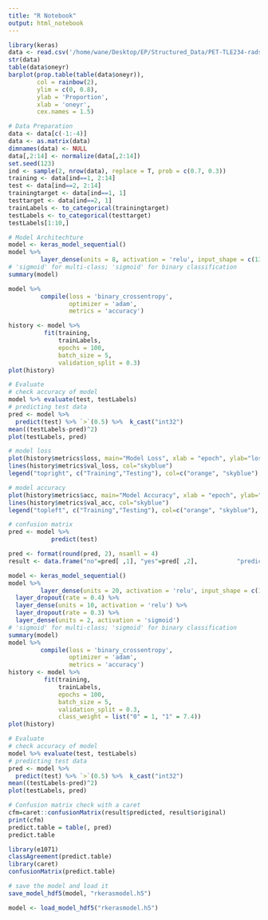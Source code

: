 ```yaml
---
title: "R Notebook"
output: html_notebook
---
```


[](https://heartbeat.comet.ml/binary-classification-using-keras-in-r-ef3d42202aaa)
```r
library(keras)
data <- read.csv('/home/wane/Desktop/EP/Structured_Data/PET-TLE234-radscore-RCS2.csv', header = T)
str(data)
table(data$oneyr)
barplot(prop.table(table(data$oneyr)),
        col = rainbow(2),
        ylim = c(0, 0.8),
        ylab = 'Proportion',
        xlab = 'oneyr',
        cex.names = 1.5)
```
```r
# Data Preparation
data <- data[c(-1:-4)]
data <- as.matrix(data)
dimnames(data) <- NULL
data[,2:14] <- normalize(data[,2:14])
set.seed(123)
ind <- sample(2, nrow(data), replace = T, prob = c(0.7, 0.3))
training <- data[ind==1, 2:14]
test <- data[ind==2, 2:14]
trainingtarget <- data[ind==1, 1]
testtarget <- data[ind==2, 1]
trainLabels <- to_categorical(trainingtarget)
testLabels <- to_categorical(testtarget)
testLabels[1:10,]
```
```r
# Model Architechture
model <- keras_model_sequential()
model %>% 
         layer_dense(units = 8, activation = 'relu', input_shape = c(13)) %>%  layer_dense(units = 2, activation = 'sigmoid')
# 'sigmoid' for multi-class; 'sigmoid' for binary classification 
summary(model)
```
```r
model %>% 
         compile(loss = 'binary_crossentropy',
                 optimizer = 'adam',
                 metrics = 'accuracy')
```

```r
history <- model %>%
          fit(training,
              trainLabels,
              epochs = 100,
              batch_size = 5,
              validation_split = 0.3)
plot(history)
```
```r
# Evaluate
# check accuracy of model
model %>% evaluate(test, testLabels)
# predicting test data
pred <- model %>% 
  predict(test) %>% `>`(0.5) %>%  k_cast("int32")
mean((testLabels-pred)^2)
plot(testLabels, pred)
```

```r
# model loss
plot(history$metrics$loss, main="Model Loss", xlab = "epoch", ylab="loss", col="orange", type="l")
lines(history$metrics$val_loss, col="skyblue")
legend("topright", c("Training","Testing"), col=c("orange", "skyblue"), lty=c(1,1))
```

```r
# model accuracy 
plot(history$metrics$acc, main="Model Accuracy", xlab = "epoch", ylab="accuracy", col="orange", type="l")
lines(history$metrics$val_acc, col="skyblue")
legend("topleft", c("Training","Testing"), col=c("orange", "skyblue"), lty=c(1,1))
```
```r
# confusion matrix
pred <- model %>% 
            predict(test)

pred <- format(round(pred, 2), nsamll = 4)
result <- data.frame("no"=pred[ ,1], "yes"=pred[ ,2],           "predicted" = ifelse(max.col(pred[, 1:2])==1, "no", "yes")), original = test[ ,3])
```

```r
model <- keras_model_sequential()
model %>% 
         layer_dense(units = 20, activation = 'relu', input_shape = c(13)) %>%  
  layer_dropout(rate = 0.4) %>% 
  layer_dense(units = 10, activation = 'relu') %>% 
  layer_dropout(rate = 0.3) %>%   
  layer_dense(units = 2, activation = 'sigmoid')
# 'sigmoid' for multi-class; 'sigmoid' for binary classification 
summary(model)
model %>% 
         compile(loss = 'binary_crossentropy',
                 optimizer = 'adam',
                 metrics = 'accuracy')
history <- model %>%
          fit(training,
              trainLabels,
              epochs = 100,
              batch_size = 5,
              validation_split = 0.3,
              class_weight = list("0" = 1, "1" = 7.4))
plot(history)
```
```r
# Evaluate
# check accuracy of model
model %>% evaluate(test, testLabels)
# predicting test data
pred <- model %>% 
  predict(test) %>% `>`(0.5) %>%  k_cast("int32")
mean((testLabels-pred)^2)
plot(testLabels, pred)
```
```r
# Confusion matrix check with a caret
cfm=caret::confusionMatrix(result$predicted, result$original)
print(cfm)
predict.table = table(, pred)
predict.table

library(e1071)
classAgreement(predict.table)
library(caret)
confusionMatrix(predict.table)
```

```r
# save the model and load it
save_model_hdf5(model, "rkerasmodel.h5")

model <- load_model_hdf5("rkerasmodel.h5")
```
 